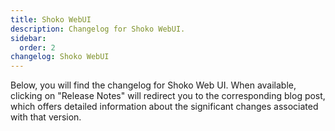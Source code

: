 ```yaml
---
title: Shoko WebUI
description: Changelog for Shoko WebUI.
sidebar:
  order: 2
changelog: Shoko WebUI
---
```


Below, you will find the changelog for Shoko Web UI. When available, clicking on "Release Notes" will redirect you to
the corresponding blog post, which offers detailed information about the significant changes associated with that version.

<Changelog name="Shoko WebUI" />
